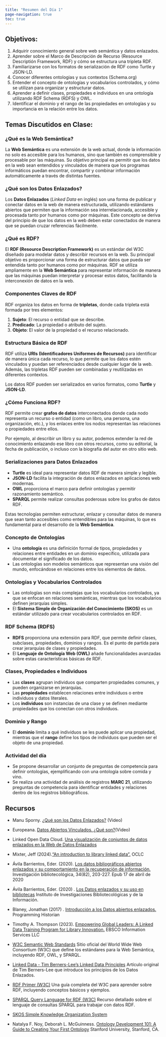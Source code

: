 ```yaml
---
title: "Resumen del Día 1"
page-navigation: true
toc: true
---
```


## Objetivos: 

1. Adquirir conocimiento general sobre web semántica y datos enlazados. 
2. Aprender sobre el Marco de Descripción de Recurso (Resource Descriptión Framework, RDF) y cómo se estructura una tripleta RDF.
3. Familiarizarse con los formatos de serialización de RDF como Turtle y JSON-LD.
4. Conocer diferentes ontologias y sus contextos (Schema.org)
5. Entender el concepto de ontologías y vocabularios controlados, y cómo se utilizan para organizar y estructurar datos.
6. Aprender a definir clases, propiedades e individuos en una ontología utilizando RDF Schema (RDFS) y OWL.
7. Identificar el dominio y el rango de las propiedades en ontologías y su importancia en la relación entre los datos.
   

## Temas Discutidos en Clase:

### ¿Qué es la Web Semántica?

La **Web Semántica** es una extensión de la web actual, donde la información no solo es accesible para los humanos, sino que también es comprensible y procesable por las máquinas. Su objetivo principal es permitir que los datos en la web sean entendidos y vinculados de manera que los programas informáticos puedan encontrar, compartir y combinar información automáticamente a través de distintas fuentes.

### ¿Qué son los Datos Enlazados?

Los **Datos Enlazados** (*Linked Data* en inglés) son una forma de publicar y conectar datos en la web de manera estructurada, utilizando estándares abiertos que permiten que la información sea interrelacionada, accesible y procesada tanto por humanos como por máquinas. Este concepto se deriva del principio de que los datos en la web deben estar conectados de manera que se puedan cruzar referencias fácilmente.

### ¿Qué es RDF?

El **RDF (Resource Description Framework)** es un estándar del W3C diseñado para modelar datos y describir recursos en la web. Su principal objetivo es proporcionar una forma de estructurar datos que pueda ser entendida tanto por humanos como por máquinas. RDF se utiliza ampliamente en la **Web Semántica** para representar información de manera que las máquinas puedan interpretar y procesar estos datos, facilitando la interconexión de datos en la web.

### Componentes Claves de RDF

RDF organiza los datos en forma de **tripletas**, donde cada tripleta está formada por tres elementos:

1. **Sujeto**: El recurso o entidad que se describe.
2. **Predicado**: La propiedad o atributo del sujeto.
3. **Objeto**: El valor de la propiedad o el recurso relacionado.

### Estructura Básica de RDF

RDF utiliza **URIs (Identificadores Uniformes de Recursos)** para identificar de manera única cada recurso, lo que permite que los datos estén vinculados y puedan ser referenciados desde cualquier lugar de la web. Además, las tripletas RDF pueden ser combinadas y reutilizadas en diferentes contextos.

Los datos RDF pueden ser serializados en varios formatos, como **Turtle** y **JSON-LD**.

### ¿Cómo Funciona RDF?

RDF permite crear **grafos de datos** interconectados donde cada nodo representa un recurso o entidad (como un libro, una persona, una organización, etc.), y los enlaces entre los nodos representan las relaciones o propiedades entre ellos.

Por ejemplo, al describir un libro y su autor, podemos extender la red de conocimiento enlazando ese libro con otros recursos, como su editorial, la fecha de publicación, o incluso con la biografía del autor en otro sitio web.

### Serializaciones para Datos Enlazados

- **Turtle** es ideal para representar datos RDF de manera simple y legible.
- **JSON-LD** facilita la integración de datos enlazados en aplicaciones web modernas.
- **OWL** proporciona el marco para definir ontologías y permitir razonamiento semántico.
- **SPARQL** permite realizar consultas poderosas sobre los grafos de datos RDF.

Estas tecnologías permiten estructurar, enlazar y consultar datos de manera que sean tanto accesibles como entendibles para las máquinas, lo que es fundamental para el desarrollo de la **Web Semántica**.

### Concepto de Ontologías

- Una **ontología** es una definición formal de tipos, propiedades y relaciones entre entidades en un dominio específico, utilizada para documentar el significado de los datos.
- Las ontologías son modelos semánticos que representan una visión del mundo, enfocándose en relaciones entre los elementos de datos.

### Ontologías y Vocabularios Controlados

- Las ontologías son más complejas que los vocabularios controlados, ya que se enfocan en relaciones semánticas, mientras que los vocabularios definen jerarquías simples.
- El **Sistema Simple de Organización del Conocimiento (SKOS)** es un estándar utilizado para crear vocabularios controlados en RDF.

### RDF Schema (RDFS)

- **RDFS** proporciona una extensión para RDF, que permite definir clases, subclases, propiedades, dominios y rangos. Es el punto de partida para crear jerarquías de clases y propiedades.
- El **Lenguaje de Ontología Web (OWL)** añade funcionalidades avanzadas sobre estas características básicas de RDF.

### Clases, Propiedades e Individuos

- Las **clases** agrupan individuos que comparten propiedades comunes, y pueden organizarse en jerarquías.
- Las **propiedades** establecen relaciones entre individuos o entre individuos y datos literales.
- Los **individuos** son instancias de una clase y se definen mediante propiedades que los conectan con otros individuos.

### Dominio y Rango

- El **dominio** limita a qué individuos se les puede aplicar una propiedad, mientras que el **rango** define los tipos de individuos que pueden ser el objeto de una propiedad.

### Actividad del día

- Se propone desarrollar un conjunto de preguntas de competencia para definir ontologías, ejemplificando con una ontología sobre comida y vino.
- Se realiza una actividad de análisis de registros **MARC 21**, utilizando preguntas de competencia para identificar entidades y relaciones dentro de los registros bibliográficos.


## Recursos

- Manu Sporny. [¿Qué son los Datos Enlazados?](https://www.youtube.com/watch?v=4x_xzT5eF5Q) (Video)

- Europeana. [Datos Abiertos Vinculados. ¿Qué son?](https://www.youtube.com/watch?v=arC3VEW1wWQ)(Video)

- Linked Open Data Cloud. 
[Una visualización de conjuntos de datos enlazados en la Web de Datos Enlazados](https://lod-cloud.net/)

- Mixter, Jeff (2024).["An introduction to library linked data".](https://blog.oclc.org/next/intro-to-library-linked-data/?utm_source=SFMC&utm_medium=email&utm_content=nextblog-april-30-how-linked-data-can-help-libraries-make-impact-cataloging-metadata&utm_campaign=oclc-next-blog&utm_term=Cataloging%20and%20Metadata) OCLC

- Ávila Barrientos, Eder. (2020). [Los datos bibliográficos abiertos enlazados y su comportamiento en la recuperación de información.](https://www.scielo.org.mx/scielo.php?script=sci_arttext&pid=S0187-358X2020000100203) Investigación bibliotecológica, 34(82), 203-227. Epub 17 de abril de 2020 
  
- Ávila Barrientos, Eder. (2020) . [Los Datos enlazados y su uso en bibliotecas](https://ru.iibi.unam.mx/jspui/handle/IIBI_UNAM/56) Instituto de
Investigaciones Bibliotecológicas y de la Información. 

- Blaney, Jonathan (2017) . [Introducción a los Datos abiertos enlazados.](https://programminghistorian.org/es/lecciones/introduccion-datos-abiertos-enlazados) Programming Historian

- Timothy A. Thompson (2023). [Empowering Global Leaders: A Linked Data Training Program for Library Innovation.](https://github.com/timathom/EBSCO-Linked-Data-Training/blob/0d85bd73e82eb27189fa89a10e199c175d3248de/content/markdown/index.md) EBSCO Information Services LLC

- [W3C Semantic Web Standards](https://www.w3.org/standards/semanticweb/)
Sitio oficial del World Wide Web Consortium (W3C) que define los estándares para la Web Semántica, incluyendo RDF, OWL, y SPARQL.

- [Linked Data - Tim Berners-Lee’s Linked Data Principles](https://www.w3.org/DesignIssues/LinkedData.html)
Artículo original de Tim Berners-Lee que introduce los principios de los Datos Enlazados.

- [RDF Primer (W3C)](https://www.w3.org/TR/rdf11-primer/)
Una guía completa del W3C para aprender sobre RDF, incluyendo conceptos básicos y ejemplos.

- [SPARQL Query Language for RDF (W3C)](https://www.w3.org/TR/sparql11-query/)
Recurso detallado sobre el lenguaje de consultas SPARQL para trabajar con datos RDF.

- [SKOS Simple Knowledge Organization System](https://www.w3.org/2004/02/skos/)
  
- Natalya F. Noy, Deborah L. McGuinness. [Ontology Development 101: A Guide to Creating Your First Ontology](https://protege.stanford.edu/publications/ontology_development/ontology101.pdf) Stanford University, Stanford, CA.
